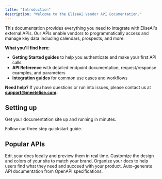 ```yaml
---
title: "Introduction"
description: "Welcome to the EliseAI Vendor API Documentation."
---
```


This documentation provides everything you need to integrate with EliseAI's external APIs. Our APIs enable vendors to programmatically access and manage key data including calendars, prospects, and more.

**What you'll find here:**

- **Getting Started guides** to help you authenticate and make your first API calls
- **API Reference** with detailed endpoint documentation, request/response examples, and parameters
- **Integration guides** for common use cases and workflows

**Need help?** If you have questions or run into issues, please contact us at **support@meetelise.com.**

## Setting up

Get your documentation site up and running in minutes.

<Card title="Start here" icon="rocket" iconType="regular" href="/quickstart">
  Follow our three step quickstart guide.
</Card>

## Popular APIs

<Columns cols={2}>
  <Card title="Calendar" icon="calendar-days" iconType="regular" href="/development">
    Edit your docs locally and preview them in real time.
  </Card>
  <Card title="Prospect" icon="person-circle-plus" iconType="regular" href="/essentials/settings">
    Customize the design and colors of your site to match your brand.
  </Card>
  <Card title="Properties" icon="house-chimney" href="/essentials/navigation">
    Organize your docs to help users find what they need and succeed with your product.
  </Card>
  <Card title="Units" icon="door-closed" iconType="regular" href="/api-reference/introduction">
    Auto-generate API documentation from OpenAPI specifications.
  </Card>
</Columns>